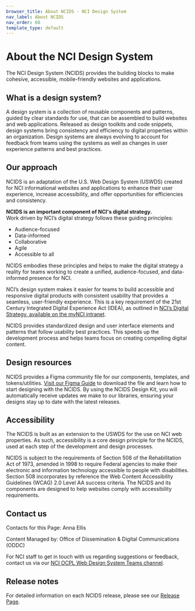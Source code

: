 ```yaml
---
browser_title: About NCIDS - NCI Design System
nav_label: About NCIDS
nav_order: 60
template_type: default
---
```


# About the NCI Design System

The NCI Design System (NCIDS) provides the building blocks to make cohesive, accessible, mobile-friendly websites and applications.

## What is a design system?

A design system is a collection of reusable components and patterns, guided by clear standards for use, that can be assembled to build websites and web applications. Released as design toolkits and code snippets, design systems bring consistency and efficiency to digital properties within an organization. Design systems are always evolving to account for feedback from teams using the systems as well as changes in user experience patterns and best practices.

## Our approach

NCIDS is an adaptation of the U.S. Web Design System (USWDS) created for NCI informational websites and applications to enhance their user experience, increase accessibility, and offer opportunities for efficiencies and consistency.

**NCIDS is an important component of NCI's digital strategy.**<br/>
Work driven by NCI’s digital strategy follows these guiding principles:

- Audience-focused
- Data-informed
- Collaborative
- Agile
- Accessible to all

NCIDS embodies these principles and helps to make the digital strategy a reality for teams working to create a unified, audience-focused, and data-informed presence for NCI.

NCI’s design system makes it easier for teams to build accessible and responsive digital products with consistent usability that provides a seamless, user-friendly experience. This is a key requirement of the 21st Century Integrated Digital Experience Act (IDEA), as outlined in [NCI’s Digital Strategy, available on the myNCI intranet](https://mynci.cancer.gov/topics/nci-digital-strategy).

NCIDS provides standardized design and user interface elements and patterns that follow usability best practices. This speeds up the development process and helps teams focus on creating compelling digital content.

## Design resources

NCIDS provides a Figma community file for our components, templates, and tokens/utilities. [Visit our Figma Guide](/get-started/figma-guide) to download the file and learn how to start designing with the NCIDS. By using the NCIDS Design Kit, you will automatically receive updates we make to our libraries, ensuring your designs stay up to date with the latest releases.

## Accessibility

The NCIDS is built as an extension to the USWDS for the use on NCI web properties. As such, accessibility is a core design principle for the NCIDS, used at each step of the development and design processes.

NCIDS is subject to the requirements of Section 508 of the Rehabilitation Act of 1973, amended in 1998 to require Federal agencies to make their electronic and information technology accessible to people with disabilities. Section 508 incorporates by reference the Web Content Accessibility Guidelines (WCAG) 2.0 Level AA success criteria. The NCIDS and its components are designed to help websites comply with accessibility requirements.

## Contact us

Contacts for this Page: Anna Ellis

Content Managed by: Office of Dissemination & Digital Communications (ODDC)

For NCI staff to get in touch with us regarding suggestions or feedback, contact us via our [NCI OCPL Web Design System Teams channel](https://teams.microsoft.com/dl/launcher/launcher.html?url=%2F_%23%2Fl%2Fteam%2F19%3AczPgjMLyJafICTCGz-n-NxlkmNF1tP1Ya6Eu2sZ1FTI1%40thread.tacv2%2Fconversations%3FgroupId%3De3158cae-7c76-436f-ba14-4a879d7695c5%26tenantId%3D14b77578-9773-42d5-8507-251ca2dc2b06&type=team&deeplinkId=557e274b-2436-4674-9bcc-1fecad79a457&directDl=true&msLaunch=true&enableMobilePage=true&suppressPrompt=true).

## Release notes

For detailed information on each NCIDS release, please see our [Release Page](https://github.com/NCIOCPL/ncids/releases).
